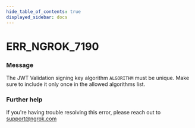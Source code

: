 ```yaml
---
hide_table_of_contents: true
displayed_sidebar: docs
---
```



# ERR_NGROK_7190

### Message
The JWT Validation signing key algorithm `ALGORITHM` must be unique. Make sure to include it only once in the allowed algorithms list.

<ErrorDetails error='err_ngrok_7190' />


### Further help
If you're having trouble resolving this error, please reach out to [support@ngrok.com](mailto:support@ngrok.com?subject=Help%20with%20ERR_NGROK_7190)

